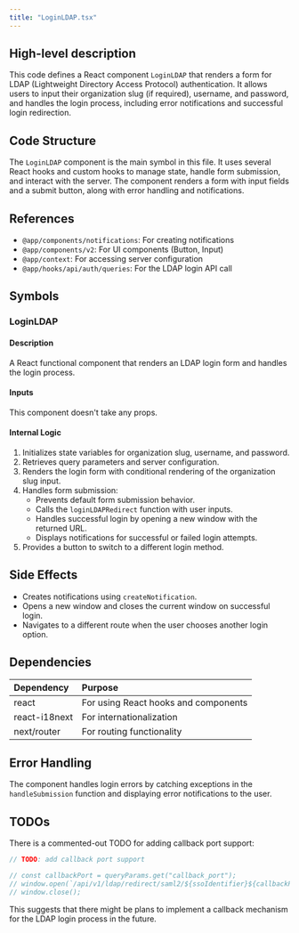 ```yaml
---
title: "LoginLDAP.tsx"
---
```


## High-level description
This code defines a React component `LoginLDAP` that renders a form for LDAP (Lightweight Directory Access Protocol) authentication. It allows users to input their organization slug (if required), username, and password, and handles the login process, including error notifications and successful login redirection.

## Code Structure
The `LoginLDAP` component is the main symbol in this file. It uses several React hooks and custom hooks to manage state, handle form submission, and interact with the server. The component renders a form with input fields and a submit button, along with error handling and notifications.

## References
- `@app/components/notifications`: For creating notifications
- `@app/components/v2`: For UI components (Button, Input)
- `@app/context`: For accessing server configuration
- `@app/hooks/api/auth/queries`: For the LDAP login API call

## Symbols

### LoginLDAP
#### Description
A React functional component that renders an LDAP login form and handles the login process.

#### Inputs
This component doesn't take any props.

#### Internal Logic
1. Initializes state variables for organization slug, username, and password.
2. Retrieves query parameters and server configuration.
3. Renders the login form with conditional rendering of the organization slug input.
4. Handles form submission:
   - Prevents default form submission behavior.
   - Calls the `loginLDAPRedirect` function with user inputs.
   - Handles successful login by opening a new window with the returned URL.
   - Displays notifications for successful or failed login attempts.
5. Provides a button to switch to a different login method.

## Side Effects
- Creates notifications using `createNotification`.
- Opens a new window and closes the current window on successful login.
- Navigates to a different route when the user chooses another login option.

## Dependencies
| Dependency | Purpose |
|:-----------|:--------|
| react | For using React hooks and components |
| react-i18next | For internationalization |
| next/router | For routing functionality |

## Error Handling
The component handles login errors by catching exceptions in the `handleSubmission` function and displaying error notifications to the user.

## TODOs
There is a commented-out TODO for adding callback port support:
```javascript
// TODO: add callback port support

// const callbackPort = queryParams.get("callback_port");
// window.open(`/api/v1/ldap/redirect/saml2/${ssoIdentifier}${callbackPort ? `?callback_port=${callbackPort}` : ""}`);
// window.close();
```

This suggests that there might be plans to implement a callback mechanism for the LDAP login process in the future.